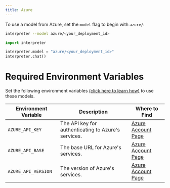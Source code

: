 ```yaml
---
title: Azure
---
```


To use a model from Azure, set the `model` flag to begin with `azure/`:

<CodeGroup>

```bash Terminal
interpreter --model azure/<your_deployment_id>
```

```python Python
import interpreter

interpreter.model = "azure/<your_deployment_id>"
interpreter.chat()
```

</CodeGroup>

# Required Environment Variables

Set the following environment variables [(click here to learn how)](https://learn.microsoft.com/en-us/azure/ai-services/openai/quickstart) to use these models.

| Environment Variable  | Description  | Where to Find  |
| --------------------- | ------------ | -------------- |
| `AZURE_API_KEY`       | The API key for authenticating to Azure's services. | [Azure Account Page](https://portal.azure.com/#blade/Microsoft_AAD_IAM/ActiveDirectoryMenuBlade/RegisteredApps) |
| `AZURE_API_BASE`      | The base URL for Azure's services. | [Azure Account Page](https://portal.azure.com/#blade/Microsoft_AAD_IAM/ActiveDirectoryMenuBlade/RegisteredApps) |
| `AZURE_API_VERSION`   | The version of Azure's services. | [Azure Account Page](https://portal.azure.com/#blade/Microsoft_AAD_IAM/ActiveDirectoryMenuBlade/RegisteredApps) |